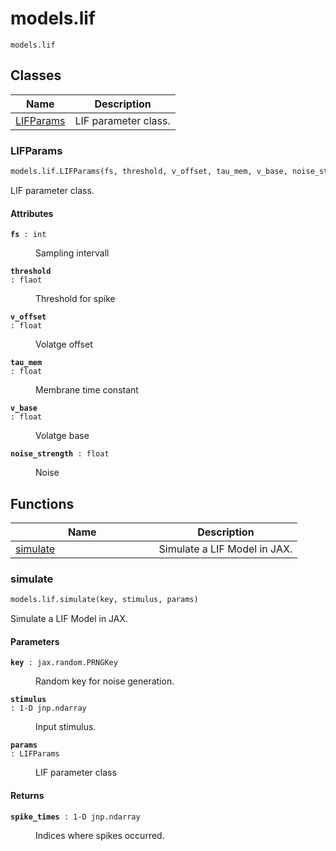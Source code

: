 # models.lif { #jaxon.models.lif }

`models.lif`



## Classes

| Name | Description |
| --- | --- |
| [LIFParams](#jaxon.models.lif.LIFParams) | LIF parameter class. |

### LIFParams { #jaxon.models.lif.LIFParams }

```python
models.lif.LIFParams(fs, threshold, v_offset, tau_mem, v_base, noise_strength)
```

LIF parameter class.

#### Attributes {.doc-section .doc-section-attributes}

<code>[**fs**]{.parameter-name} [:]{.parameter-annotation-sep} [int]{.parameter-annotation}</code>

:   Sampling intervall

<code>[**threshold**]{.parameter-name} [:]{.parameter-annotation-sep} [flaot]{.parameter-annotation}</code>

:   Threshold for spike

<code>[**v_offset**]{.parameter-name} [:]{.parameter-annotation-sep} [float]{.parameter-annotation}</code>

:   Volatge offset

<code>[**tau_mem**]{.parameter-name} [:]{.parameter-annotation-sep} [float]{.parameter-annotation}</code>

:   Membrane time constant

<code>[**v_base**]{.parameter-name} [:]{.parameter-annotation-sep} [float]{.parameter-annotation}</code>

:   Volatge base

<code>[**noise_strength**]{.parameter-name} [:]{.parameter-annotation-sep} [float]{.parameter-annotation}</code>

:   Noise

## Functions

| Name | Description |
| --- | --- |
| [simulate](#jaxon.models.lif.simulate) | Simulate a LIF Model in JAX. |

### simulate { #jaxon.models.lif.simulate }

```python
models.lif.simulate(key, stimulus, params)
```

Simulate a LIF Model in JAX.

#### Parameters {.doc-section .doc-section-parameters}

<code>[**key**]{.parameter-name} [:]{.parameter-annotation-sep} [jax.random.PRNGKey]{.parameter-annotation}</code>

:   Random key for noise generation.

<code>[**stimulus**]{.parameter-name} [:]{.parameter-annotation-sep} [1-D jnp.ndarray]{.parameter-annotation}</code>

:   Input stimulus.

<code>[**params**]{.parameter-name} [:]{.parameter-annotation-sep} [LIFParams]{.parameter-annotation}</code>

:   LIF parameter class

#### Returns {.doc-section .doc-section-returns}

<code>[**spike_times**]{.parameter-name} [:]{.parameter-annotation-sep} [1-D jnp.ndarray]{.parameter-annotation}</code>

:   Indices where spikes occurred.